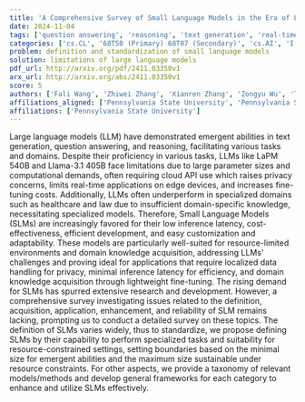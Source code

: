 ```yaml
---
title: 'A Comprehensive Survey of Small Language Models in the Era of Large Language Models: Techniques, Enhancements, Applications, Collaboration with LLMs, and Trustworthiness'
date: 2024-11-04
tags: ['question answering', 'reasoning', 'text generation', 'real-time applications', 'domain-specific knowledge', 'frameworks for SLMs', 'small language models', 'resource-limited environments', 'lightweight fine-tuning', 'large language models', 'privacy concerns', 'computational demands', 'taxonomy of models']
categories: ['cs.CL', '68T50 (Primary) 68T07 (Secondary)', 'cs.AI', 'I.2.7', 'cs.LG']
problem: definition and standardization of small language models
solution: limitations of large language models
pdf_url: http://arxiv.org/pdf/2411.03350v1
arx_url: http://arxiv.org/abs/2411.03350v1
score: 5
authors: ['Fali Wang', 'Zhiwei Zhang', 'Xianren Zhang', 'Zongyu Wu', 'Tzuhao Mo', 'Qiuhao Lu', 'Wanjing Wang', 'Rui Li', 'Junjie Xu', 'Xianfeng Tang', 'Qi He', 'Yao Ma', 'Ming Huang', 'Suhang Wang']
affiliations_aligned: ['Pennsylvania State University', 'Pennsylvania State University', 'Pennsylvania State University', 'Pennsylvania State University', 'Pennsylvania State University', 'Pennsylvania State University', 'Pennsylvania State University', 'Pennsylvania State University', 'Pennsylvania State University', 'Pennsylvania State University', 'Pennsylvania State University', 'Pennsylvania State University', 'Pennsylvania State University', 'Pennsylvania State University']
affiliations: ['Pennsylvania State University']
---
```



Large language models (LLM) have demonstrated emergent abilities in text generation, question answering, and reasoning, facilitating various tasks and domains. Despite their proficiency in various tasks, LLMs like LaPM 540B and Llama-3.1 405B face limitations due to large parameter sizes and computational demands, often requiring cloud API use which raises privacy concerns, limits real-time applications on edge devices, and increases fine-tuning costs. Additionally, LLMs often underperform in specialized domains such as healthcare and law due to insufficient domain-specific knowledge, necessitating specialized models. Therefore, Small Language Models (SLMs) are increasingly favored for their low inference latency, cost-effectiveness, efficient development, and easy customization and adaptability. These models are particularly well-suited for resource-limited environments and domain knowledge acquisition, addressing LLMs' challenges and proving ideal for applications that require localized data handling for privacy, minimal inference latency for efficiency, and domain knowledge acquisition through lightweight fine-tuning. The rising demand for SLMs has spurred extensive research and development. However, a comprehensive survey investigating issues related to the definition, acquisition, application, enhancement, and reliability of SLM remains lacking, prompting us to conduct a detailed survey on these topics. The definition of SLMs varies widely, thus to standardize, we propose defining SLMs by their capability to perform specialized tasks and suitability for resource-constrained settings, setting boundaries based on the minimal size for emergent abilities and the maximum size sustainable under resource constraints. For other aspects, we provide a taxonomy of relevant models/methods and develop general frameworks for each category to enhance and utilize SLMs effectively.